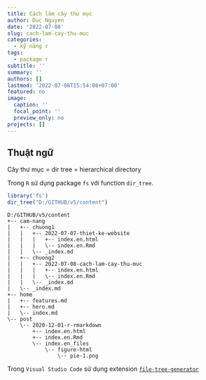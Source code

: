 ```yaml
---
title: Cách làm cây thư mục
author: Duc Nguyen
date: '2022-07-08'
slug: cach-lam-cay-thu-muc
categories:
  - kỹ năng r
tags:
  - package r
subtitle: ''
summary: ''
authors: []
lastmod: '2022-07-08T15:54:08+07:00'
featured: no
image:
  caption: ''
  focal_point: ''
  preview_only: no
projects: []
---
```


## Thuật ngữ

Cây thư mục = dir tree = hierarchical directory

Trong `R` sử dụng package `fs` với function `dir_tree`.

```r
library('fs')
dir_tree("D:/GITHUB/v5/content")
```

```
D:/GITHUB/v5/content
+-- cam-nang
|   +-- chuong1
|   |   +-- 2022-07-07-thiet-ke-website
|   |   |   +-- index.en.html
|   |   |   \-- index.en.Rmd
|   |   \-- _index.md
|   +-- chuong2
|   |   +-- 2022-07-08-cach-lam-cay-thu-muc
|   |   |   +-- index.en.html
|   |   |   \-- index.en.Rmd
|   |   \-- _index.md
|   \-- _index.md
+-- home
|   +-- features.md
|   +-- hero.md
|   \-- index.md
\-- post
    \-- 2020-12-01-r-rmarkdown
        +-- index.en.html
        +-- index.en.Rmd
        \-- index.en_files
            \-- figure-html
                \-- pie-1.png
```

Trong `Visual Studio Code` sử dụng extension [`file-tree-generator`](https://marketplace.visualstudio.com/items?itemName=Shinotatwu-DS.file-tree-generator)
